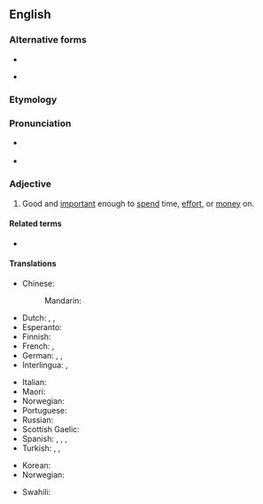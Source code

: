 {{also|worth while}}
==English==

===Alternative forms===
* {{l|en|worth while}}
* {{l|en|worthwile}} {{qualifier|archaic}}

===Etymology===
{{compound|en|worth|while}}

===Pronunciation===
* {{a|UK|in accents with the [[wine-whine merger]]}} {{IPA|/wɜː(ɹ)θˈwaɪl/|lang=en}}
* {{a|UK|in accents without the merger}} {{IPA|/wɜː(ɹ)θˈʍaɪl/|lang=en}}

===Adjective===
{{en-adj}}

# Good and [[important]] enough to [[spend]] time, [[effort]], or [[money]] on.
#: {{ux|en|Doing volunteer work to help others is truly '''worthwhile'''.}}

====Related terms====
* {{l|en|worth one’s while}}

====Translations====
{{trans-top|good and important enough to spend time, effort, or money on}}
* Chinese:
*: Mandarin: {{t|cmn|值得做的}}
* Dutch: {{t|nl|de moeite lonend}}, {{t|nl|de moeite waard}}, {{t+|nl|waardevol}}
* Esperanto: {{t+|eo|inda}}
* Finnish: {{t|fi|vaivan arvoinen}}
* French: {{t|fr|[[de]] [[valeur]]}}, {{t|fr|[[valant]] [[la]] [[peine]]}}
* German: {{t+|de|lohnend}}, {{t+|de|wertvoll}}, {{t+|de|sinnvoll}}
* Interlingua: {{t|ia|[[de]] [[valor]]}}, {{t|ia|[[que]] [[vale]] [[le]] [[pena]]}}
{{trans-mid}}
* Italian: {{t|it|[[che]] [[vale]] [[la]] [[pena]]}}
* Maori: {{t|mi|whaihua}}
* Norwegian: {{t|no|umaken verd}}
* Portuguese: {{t+|pt|vantajoso}}
* Russian: {{t+|ru|сто́ящий}}
* Scottish Gaelic: {{t|gd|fiach}}
* Spanish: {{t|es|[[de]] [[valor]]}}, {{t|es|[[que]] [[vale]] [[la]] [[pena]]}}, {{t|es|[[que]] [[merece]] [[la]] [[pena]]}}, {{t|es|[[que]] [[compensa]] [[el]] [[esfuerzo]]}}
* Turkish: {{t+|tr|değer}}, {{t+|tr|faydalı}}, {{t+|tr|yararlı}}
{{trans-bottom}}

{{checktrans-top}}
* Korean: {{t-check|ko|값지다}}
* Norwegian: {{t-check|no|verdifull}}
{{trans-mid}}
* Swahili: {{t+check|sw|dhamana}}
{{trans-bottom}}